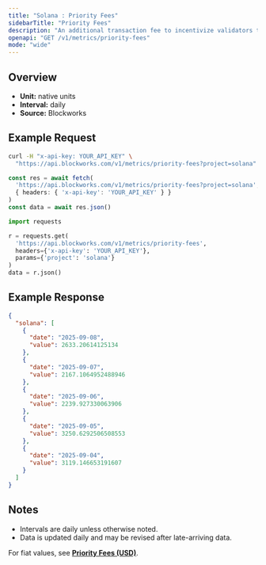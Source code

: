 ```yaml
---
title: "Solana : Priority Fees"
sidebarTitle: "Priority Fees"
description: "An additional transaction fee to incentivize validators to prioritize and execute transactions."
openapi: "GET /v1/metrics/priority-fees"
mode: "wide"
---
```


## Overview

- **Unit:** native units
- **Interval:** daily
- **Source:** Blockworks

## Example Request

<CodeGroup>

```bash cURL
curl -H "x-api-key: YOUR_API_KEY" \
  "https://api.blockworks.com/v1/metrics/priority-fees?project=solana"
```

```typescript TypeScript
const res = await fetch(
  'https://api.blockworks.com/v1/metrics/priority-fees?project=solana',
  { headers: { 'x-api-key': 'YOUR_API_KEY' } }
)
const data = await res.json()
```

```python Python
import requests

r = requests.get(
  'https://api.blockworks.com/v1/metrics/priority-fees',
  headers={'x-api-key': 'YOUR_API_KEY'},
  params={'project': 'solana'}
)
data = r.json()
```

</CodeGroup>

## Example Response

```json
{
  "solana": [
    {
      "date": "2025-09-08",
      "value": 2633.20614125134
    },
    {
      "date": "2025-09-07",
      "value": 2167.1064952488946
    },
    {
      "date": "2025-09-06",
      "value": 2239.927330063906
    },
    {
      "date": "2025-09-05",
      "value": 3250.6292506508553
    },
    {
      "date": "2025-09-04",
      "value": 3119.146653191607
    }
  ]
}
```

## Notes
- Intervals are daily unless otherwise noted.
- Data is updated daily and may be revised after late-arriving data.


<Note>For fiat values, see **[Priority Fees (USD)](./priority-fees-usd)**.</Note>